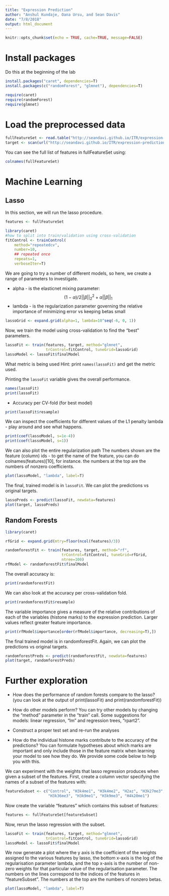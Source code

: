```yaml
---
title: "Expression Prediction"
author: "Anshul Kundaje, Oana Ursu, and Sean Davis"
date: "7/8/2018"
output: html_document
---
```


```r
knitr::opts_chunk$set(echo = TRUE, cache=TRUE, message=FALSE)
```

# Install packages

Do this at the beginning of the lab

```r
install.packages("caret", dependencies=T)
install.packages(c("randomForest", "glmnet"), dependencies=T)
```

```r
require(caret)
require(randomForest)
require(glmnet)
```

# Load the preprocessed data

```r
fullFeatureSet <- read.table("http://seandavi.github.io/ITR/expression-prediction/features.txt");
target <- scan(url("http://seandavi.github.io/ITR/expression-prediction/target.txt"))
```

You can see the full list of features in fullFeatureSet using:
```r
colnames(fullFeatureSet)
```

# Machine Learning

## Lasso

In this section, we will run the lasso procedure.

```r
features <- fullFeatureSet
```

```r
library(caret)
#how to split into train/validation using cross-validation
fitControl <- trainControl( 
    method="repeatedcv",
    number=10,
    ## repeated once
    repeats=1,
    verboseIter=T)
```

We are going to try a number of different models, so
here, we create a range of parameters to investigate.

- alpha -  is the elasticnet mixing parameter: $$(1-α)/2||β||_2^2+α||β||_1$$
- lambda - is the regularization parameter governing the relative importance of minimizing error vs keeping betas small

```r
lassoGrid <- expand.grid(alpha=1, lambda=10^seq(-6, 0, 1))
```

Now, we train the model using cross-validation to find the "best"
parameters.

```r
lassoFit <- train(features, target, method="glmnet",
                  trControl=fitControl, tuneGrid=lassoGrid)
lassoModel <- lassoFit$finalModel
```

What metric is being used Hint: print `names(lassoFit)` and get the metric used.

Printing the `lassoFit` variable gives the overall performance.

```r
names(lassoFit)
print(lassoFit)
```

- Accuracy per CV-fold (for best model)

```r
print(lassoFit$resample)
```

We can inspect the coefficients for different values of the
L1 penalty lambda - play around and see what happens.

```r
print(coef(lassoModel, s=1e-4))
print(coef(lassoModel, s=1))
```

We can also plot the entire regularization path
The numbers shown are the feature (column) ids - to get the name of the
feature, you can do colnames(features)[10], for instance.
the numbers at the top are the numbers of nonzero coefficients.

```r
plot(lassoModel, "lambda", label=T)
```


The final, trained model is in `lassoFit`.
We can plot the predictions vs original targets.

```r
lassoPreds <- predict(lassoFit, newdata=features)
plot(target, lassoPreds)
```

## Random Forests

```r
library(caret)
```

```r
rfGrid <- expand.grid(mtry=floor(ncol(features)/3))
```

```r
randomforestFit <- train(features, target, method="rf", 
                         trControl=fitControl, tuneGrid=rfGrid,
                         ntree=100)
rfModel <- randomforestFit$finalModel
```

The overall accuracy is:

```r
print(randomforestFit)
```

We can also look at the accuracy per cross-validation fold.

```r
print(randomforestFit$resample)
```

The variable importance gives a measure of the relative contributions of each of the variables 
(histone marks) to the expression prediction. Larger values reflect greater feature importance.

```r
print(rfModel$importance[order(rfModel$importance, decreasing=T),])
```

The final trained model is in randomforestFit. Again, we can plot the predictions vs original targets.

```r
randomforestPreds <- predict(randomforestFit, newdata=features)
plot(target, randomforestPreds)
```


# Further exploration

- How does the performance of random forests compare to the lasso?
  (you can look at the output of print(lassoFit) and print(randomforestFit))
- How do other models perform? You can try other models by changing the
  "method" parameter in the "train" call. Some suggestions for models:
  linear regression, "lm"  and regression trees, "rpart2".

- Construct a proper test set and re-run the analyses 

- How do the individual histone marks contribute to the accuracy of the
  predictions? You can formulate hypotheses about which marks are important
  and only include those in the feature matrix when learning your model to
  see how they do. We provide some code below to help you with this.

We can experiment with the weights that lasso regression produces when given
a subset of the features. First, create a column vector specifying the names
of a subset of the features with:

```r
featureSubset <- c("Control", "H3k4me1", "H3k4me2", "H2az", "H3k27me3",
                   "H3k36me3", "H3k9me1", "H3k9me3", "H4k20me1")
```

Now create the variable “features” which contains this subset of features:

```r
features <- fullFeatureSet[featureSubset]
```

Now, rerun the lasso regression with the subset.


```r
lassoFit <- train(features, target, method="glmnet",
                  trControl=fitControl, tuneGrid=lassoGrid)
lassoModel <- lassoFit$finalModel
```

We now generate a plot where the y axis is the coefficient of the
weights assigned to the various features by lasso, the bottom x-axis is the
log of the regularisation parameter lambda, and the top x-axis is the number
of non-zero weights for that particular value of the regularisation parameter.
The numbers on the lines correspond to the indices of the features in
“featureSubset”. The numbers at the top are the numbers of nonzero betas.

```r
plot(lassoModel, "lambda", label=T)
```

